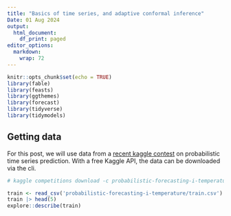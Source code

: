 ```yaml
---
title: "Basics of time series, and adaptive conformal inference"
Date: 01 Aug 2024
output:
  html_document:
    df_print: paged
editor_options: 
  markdown: 
    wrap: 72
---
```


```r
knitr::opts_chunk$set(echo = TRUE)
library(fable)
library(feasts)
library(ggthemes)
library(forecast)
library(tidyverse)
library(tidymodels)
```

## Getting data

For this post, we will use data from a [recent kaggle contest](https://www.kaggle.com/competitions/probabilistic-forecasting-i-temperature/) on probabilistic time series prediction. With a free Kaggle API, the data can be downloaded via the cli. 

```bash
# kaggle competitions download -c probabilistic-forecasting-i-temperature
```

```r
train <- read_csv('probabilistic-forecasting-i-temperature/train.csv')
train |> head(5)
explore::describe(train)
```

